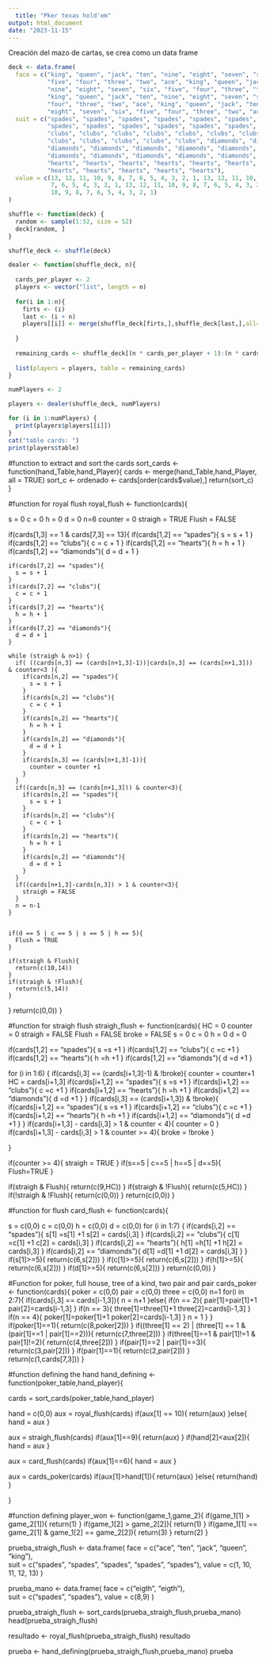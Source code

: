 ```yaml
---
  title: "Pker texas hold'em"
output: html_document
date: "2023-11-15"
---
```

  
Creación del mazo de cartas, se crea como un data frame

```r
deck <- data.frame(
  face = c("king", "queen", "jack", "ten", "nine", "eight", "seven", "six",
           "five", "four", "three", "two", "ace", "king", "queen", "jack", "ten", 
           "nine", "eight", "seven", "six", "five", "four", "three", "two", "ace", 
           "king", "queen", "jack", "ten", "nine", "eight", "seven", "six", "five", 
           "four", "three", "two", "ace", "king", "queen", "jack", "ten", "nine", 
           "eight", "seven", "six", "five", "four", "three", "two", "ace"),  
  suit = c("spades", "spades", "spades", "spades", "spades", "spades", 
           "spades", "spades", "spades", "spades", "spades", "spades", "spades", 
           "clubs", "clubs", "clubs", "clubs", "clubs", "clubs", "clubs", "clubs", 
           "clubs", "clubs", "clubs", "clubs", "clubs", "diamonds", "diamonds", 
           "diamonds", "diamonds", "diamonds", "diamonds", "diamonds", "diamonds", 
           "diamonds", "diamonds", "diamonds", "diamonds", "diamonds", "hearts", 
           "hearts", "hearts", "hearts", "hearts", "hearts", "hearts", "hearts", 
           "hearts", "hearts", "hearts", "hearts", "hearts"), 
  value = c(13, 12, 11, 10, 9, 8, 7, 6, 5, 4, 3, 2, 1, 13, 12, 11, 10, 9, 8, 
            7, 6, 5, 4, 3, 2, 1, 13, 12, 11, 10, 9, 8, 7, 6, 5, 4, 3, 2, 1, 13, 12, 11, 
            10, 9, 8, 7, 6, 5, 4, 3, 2, 1)
)
```



```r



shuffle <- function(deck) { 
  random <- sample(1:52, size = 52)
  deck[random, ]
}

shuffle_deck <- shuffle(deck)

dealer <- function(shuffle_deck, n){
  
  cards_per_player <- 2
  players <- vector("list", length = n)
  
  for(i in 1:n){
    firts <- (i)
    last <- (i + n)
    players[[i]] <- merge(shuffle_deck[firts,],shuffle_deck[last,],all=TRUE)
    
  }
  
  remaining_cards <- shuffle_deck[(n * cards_per_player + 1):(n * cards_per_player + 5), ]
  
  list(players = players, table = remaining_cards)
}

numPlayers <- 2

players <- dealer(shuffle_deck, numPlayers)

for (i in 1:numPlayers) {
  print(players$players[[i]])
}
cat("table cards: ")
print(players$table)


```
#function to extract and sort the cards 
sort_cards <- function(hand_Table,hand_Player){
  cards <- merge(hand_Table,hand_Player, all = TRUE)
  sort_c <- ordenado <- cards[order(cards$value),]
  return(sort_c) 
}

#function for royal flush 
royal_flush <- function(cards){
  
  s = 0
  c = 0
  h = 0
  d = 0
  n=6
  counter = 0
  straigh = TRUE
  Flush = FALSE
  
  if(cards[1,3] == 1 & cards[7,3] == 13){
    if(cards[1,2] == "spades"){
      s = s + 1
    }
    if(cards[1,2] == "clubs"){
      c = c + 1
    }
    if(cards[1,2] == "hearts"){
      h = h + 1
    }
    if(cards[1,2] == "diamonds"){
      d = d + 1
    }
    
    if(cards[7,2] == "spades"){
      s = s + 1
    }
    if(cards[7,2] == "clubs"){
      c = c + 1
    }
    if(cards[7,2] == "hearts"){
      h = h + 1
    }
    if(cards[7,2] == "diamonds"){
      d = d + 1
    }
    
    while (straigh & n>1) {
      if( ((cards[n,3] == (cards[n+1,3]-1))|cards[n,3] == (cards[n+1,3])) & counter<3 ){
        if(cards[n,2] == "spades"){
          s = s + 1
        }
        if(cards[n,2] == "clubs"){
          c = c + 1
        }
        if(cards[n,2] == "hearts"){
          h = h + 1
        }
        if(cards[n,2] == "diamonds"){
          d = d + 1
        }
        if(cards[n,3] == (cards[n+1,3]-1)){
          counter = counter +1
        }
      }
      if((cards[n,3] == (cards[n+1,3])) & counter<3){
        if(cards[n,2] == "spades"){
          s = s + 1
        }
        if(cards[n,2] == "clubs"){
          c = c + 1
        }
        if(cards[n,2] == "hearts"){
          h = h + 1
        }
        if(cards[n,2] == "diamonds"){
          d = d + 1
        }
      }
      if((cards[n+1,3]-cards[n,3]) > 1 & counter<3){
        straigh = FALSE
      }
      n = n-1
    }
    
    
    if(d == 5 | c == 5 | s == 5 | h == 5){
      Flush = TRUE
    }
    
    if(straigh & Flush){
      return(c(10,14))
    }
    if(straigh & !Flush){
      return(c(5,14))
    }
  }
  return(c(0,0))
}

#function for straigh flush
straigh_flush <- function(cards){
  HC = 0
  counter = 0
  straigh = FALSE
  Flush = FALSE
  broke = FALSE
  s = 0
  c = 0
  h = 0
  d = 0
  
  if(cards[1,2] == "spades"){
    s =s +1
  }
  if(cards[1,2] == "clubs"){
    c =c +1
  }
  if(cards[1,2] == "hearts"){
    h =h +1
  }
  if(cards[1,2] == "diamonds"){
    d =d +1
  }
  
  for (i in 1:6) {
    if(cards[i,3] == (cards[i+1,3]-1) & !broke){
      counter = counter+1
      HC = cards[i+1,3]
      if(cards[i+1,2] == "spades"){
        s =s +1
      }
      if(cards[i+1,2] == "clubs"){
        c =c +1
      }
      if(cards[i+1,2] == "hearts"){
        h =h +1
      }
      if(cards[i+1,2] == "diamonds"){
        d =d +1
      }
    }
    if(cards[i,3] == (cards[i+1,3]) & !broke){
      if(cards[i+1,2] == "spades"){
        s =s +1
      }
      if(cards[i+1,2] == "clubs"){
        c =c +1
      }
      if(cards[i+1,2] == "hearts"){
        h =h +1
      }
      if(cards[i+1,2] == "diamonds"){
        d =d +1
      }
    }
    if(cards[i+1,3] - cards[i,3] > 1 & counter < 4){
      counter = 0
    }
    if(cards[i+1,3] - cards[i,3] > 1 & counter >= 4){
      broke = !broke
    }
    
  }
  
  
  if(counter >= 4){
    straigh = TRUE
  }
  if(s==5 | c==5 | h==5 | d==5){
    Flush=TRUE
  }
  
  if(straigh & Flush){
    return(c(9,HC))
  }
  if(straigh & !Flush){
    return(c(5,HC))
  }
  if(!straigh & !Flush){
    return(c(0,0))
  }
  return(c(0,0))
}

  
#function for flush
card_flush <- function(cards){
  
  s = c(0,0)
  c = c(0,0)
  h = c(0,0)
  d = c(0,0)
  for (i in 1:7) {
      if(cards[i,2] == "spades"){
        s[1] =s[1] +1
        s[2] = cards[i,3]
      }
      if(cards[i,2] == "clubs"){
        c[1] =c[1] +1
        c[2] = cards[i,3]
      }
      if(cards[i,2] == "hearts"){
        h[1] =h[1] +1
        h[2] = cards[i,3]
      }
      if(cards[i,2] == "diamonds"){
        d[1] =d[1] +1
        d[2] = cards[i,3]
      }
  }
  if(s[1]>=5){
    return(c(6,s[2]))
  }
  if(c[1]>=5){
    return(c(6,s[2]))
  }
  if(h[1]>=5){
    return(c(6,s[2]))
  }
  if(d[1]>=5){
    return(c(6,s[2]))
  }
  return(c(0,0))
}

#Function for poker, full house, tree of a kind, two pair and pair 
cards_poker <- function(cards){
  poker = c(0,0)
  pair = c(0,0)
  three = c(0,0)
  n=1
  for(i in 2:7){
    if(cards[i,3] == cards[i-1,3]){
      n = n+1
    }else{
      if(n == 2){
        pair[1]=pair[1]+1
        pair[2]=cards[i-1,3]
      }
      if(n == 3){
        three[1]=three[1]+1
        three[2]=cards[i-1,3]
      }
      if(n == 4){
        poker[1]=poker[1]+1
        poker[2]=cards[i-1,3]
      }
      n = 1
    }
  }
  if(poker[1]==1){
    return(c(8,poker[2]))
  }
  if((three[1] == 2) | (three[1] == 1 & (pair[1]==1 | pair[1]==2))){
    return(c(7,three[2]))
  }
  if(three[1]==1 & pair[1]!=1 & pair[1]!=2){
    return(c(4,three[2]))
  }
  if(pair[1]==2 | pair[1]==3){
    return(c(3,pair[2]))
  }
  if(pair[1]==1){
    return(c(2,pair[2]))
  }
  return(c(1,cards[7,3]))
}

#function defining the hand 
hand_defining <- function(poker_table,hand_player){
  
  cards = sort_cards(poker_table,hand_player)
  
  hand = c(0,0)
  aux = royal_flush(cards)
  if(aux[1] == 10){
    return(aux)
  }else{
    hand = aux
  }
  
  aux = straigh_flush(cards)
  if(aux[1]==9){
    return(aux)
  }
  if(hand[2]<aux[2]){
    hand = aux
  }
  
  aux = card_flush(cards)
  if(aux[1]==6){
    hand = aux
  }
  
  aux = cards_poker(cards)
  if(aux[1]>hand[1]){
    return(aux)
  }else{
    return(hand)
  }
  
}


#function defining
player_won <- function(game_1,game_2){
  if(game_1[1] > game_2[1]){
    return(1)
  }
  if(game_1[2] > game_2[2]){
    return(1)
  }
  if(game_1[1] == game_2[1] & game_1[2] == game_2[2]){
    return(3)
  }
  return(2)
}

prueba_straigh_flush <- data.frame(
  face = c("ace", "ten", "jack", "queen", "king"),  
  suit = c("spades", "spades", "spades", "spades", "spades"), 
  value = c(1, 10, 11, 12, 13)
)

prueba_mano <- data.frame(
  face = c("eigth", "eigth"),  
  suit = c("spades", "spades"), 
  value = c(8,9)
)

prueba_straigh_flush <- sort_cards(prueba_straigh_flush,prueba_mano)
head(prueba_straigh_flush)

resultado <- royal_flush(prueba_straigh_flush)
resultado

prueba <- hand_defining(prueba_straigh_flush,prueba_mano)
prueba
